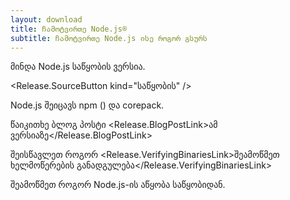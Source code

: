 ```yaml
---
layout: download
title: ჩამოტვირთე Node.js®
subtitle: ჩამოტვირთე Node.js ისე როგორ გსურს
---
```


<section>
  მინდა <Release.VersionDropdown /> Node.js საწყობის ვერსია.

  <Release.SourceButton kind="საწყობის" />
</section>

<section>
  Node.js შეიცავს <LinkWithArrow href="https://npmjs.com">npm</LinkWithArrow> (<Release.NpmVersion />) და corepack.

წაიკითხე ბლოგ პოსტი <Release.BlogPostLink>ამ ვერსიაზე</Release.BlogPostLink>

შეისწავლეთ როგორ <Release.VerifyingBinariesLink>შეამოწმეთ ხელმოწერების განადგულება</Release.VerifyingBinariesLink>

შეამოწმეთ როგორ <LinkWithArrow href="https://github.com/nodejs/node/blob/main/BUILDING.md#building-nodejs-on-supported-platforms">Node.js-ის აწყობა</LinkWithArrow> საწყობიდან.

</section>
